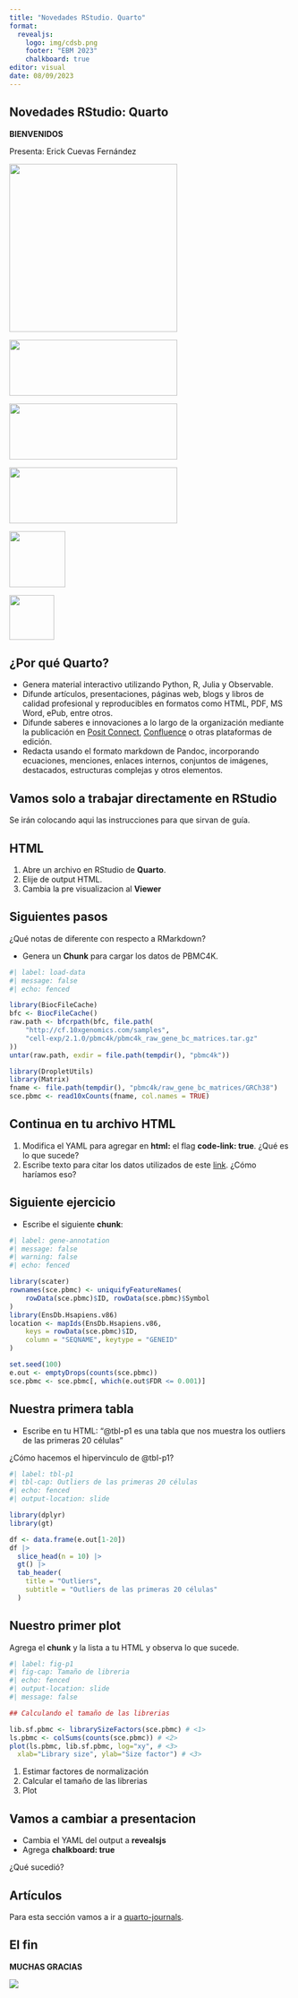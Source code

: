 ```yaml
---
title: "Novedades RStudio. Quarto"
format:
  revealjs:
    logo: img/cdsb.png
    footer: "EBM 2023"
    chalkboard: true
editor: visual
date: 08/09/2023
---
```


## Novedades RStudio: Quarto

**BIENVENIDOS**

Presenta: Erick Cuevas Fernández

![](img/xolo.png){.absolute bottom="0" right="0" width="300" height="300"}

![](img/bioconductor.png){.absolute bottom="0" left="0" width="300" height="100"}

![](img/nnb.png){.absolute bottom="0" left="400" width="300" height="100"}

![](img/rmb.png){.absolute top="400" left="400" width="300" height="100"}

![](img/avatar.png){.absolute top="400" left="0" width="100" height="100"}

![](img/ccg.png){.absolute top="400" left="200" width="80" height="80"}

## ¿Por qué Quarto? {.scrollable}

-   Genera material interactivo utilizando Python, R, Julia y Observable.
-   Difunde artículos, presentaciones, páginas web, blogs y libros de calidad profesional y reproducibles en formatos como HTML, PDF, MS Word, ePub, entre otros.
-   Difunde saberes e innovaciones a lo largo de la organización mediante la publicación en [Posit Connect](https://posit.co/products/enterprise/connect/), [Confluence](https://www.atlassian.com/es/software/confluence) o otras plataformas de edición.
-   Redacta usando el formato markdown de Pandoc, incorporando ecuaciones, menciones, enlaces internos, conjuntos de imágenes, destacados, estructuras complejas y otros elementos.

## Vamos solo a trabajar directamente en RStudio

Se irán colocando aqui las instrucciones para que sirvan de guía.

## HTML

1.  Abre un archivo en RStudio de **Quarto**.
2.  Elije de output HTML.
3.  Cambia la pre visualizacion al **Viewer**

## Siguientes pasos

¿Qué notas de diferente con respecto a RMarkdown?

-   Genera un **Chunk** para cargar los datos de PBMC4K.

```r
#| label: load-data
#| message: false
#| echo: fenced

library(BiocFileCache)
bfc <- BiocFileCache()
raw.path <- bfcrpath(bfc, file.path(
    "http://cf.10xgenomics.com/samples",
    "cell-exp/2.1.0/pbmc4k/pbmc4k_raw_gene_bc_matrices.tar.gz"
))
untar(raw.path, exdir = file.path(tempdir(), "pbmc4k"))

library(DropletUtils)
library(Matrix)
fname <- file.path(tempdir(), "pbmc4k/raw_gene_bc_matrices/GRCh38")
sce.pbmc <- read10xCounts(fname, col.names = TRUE)

```

## Continua en tu archivo HTML

1.  Modifica el YAML para agregar en **html:** el flag **code-link: true**. ¿Qué es lo que sucede?
2.  Escribe texto para citar los datos utilizados de este [link](https://doi.org/10.1038/ncomms14049). ¿Cómo haríamos eso?

## Siguiente ejercicio

-   Escribe el siguiente **chunk**:

```r
#| label: gene-annotation
#| message: false
#| warning: false
#| echo: fenced

library(scater)
rownames(sce.pbmc) <- uniquifyFeatureNames(
    rowData(sce.pbmc)$ID, rowData(sce.pbmc)$Symbol
)
library(EnsDb.Hsapiens.v86)
location <- mapIds(EnsDb.Hsapiens.v86,
    keys = rowData(sce.pbmc)$ID,
    column = "SEQNAME", keytype = "GENEID"
)

set.seed(100)
e.out <- emptyDrops(counts(sce.pbmc))
sce.pbmc <- sce.pbmc[, which(e.out$FDR <= 0.001)]
```

## Nuestra primera tabla

-   Escribe en tu HTML: "@tbl-p1 es una tabla que nos muestra los outliers de las primeras 20 células"

¿Cómo hacemos el hipervinculo de @tbl-p1?

```r
#| label: tbl-p1
#| tbl-cap: Outliers de las primeras 20 células
#| echo: fenced
#| output-location: slide

library(dplyr)
library(gt)

df <- data.frame(e.out[1-20])
df |> 
  slice_head(n = 10) |>
  gt() |>
  tab_header(
    title = "Outliers",
    subtitle = "Outliers de las primeras 20 células"
  )

```

## Nuestro primer plot

Agrega el **chunk** y la lista a tu HTML y observa lo que sucede.

```r
#| label: fig-p1
#| fig-cap: Tamaño de libreria
#| echo: fenced
#| output-location: slide
#| message: false

## Calculando el tamaño de las librerias

lib.sf.pbmc <- librarySizeFactors(sce.pbmc) # <1>
ls.pbmc <- colSums(counts(sce.pbmc)) # <2>
plot(ls.pbmc, lib.sf.pbmc, log="xy", # <3>
  xlab="Library size", ylab="Size factor") # <3>

```

1.  Estimar factores de normalización
2.  Calcular el tamaño de las librerias
3.  Plot

## Vamos a cambiar a presentacion

- Cambia el YAML del output a **revealsjs**
- Agrega **chalkboard: true**

¿Qué sucedió?


## Artículos

Para esta sección vamos a ir a [quarto-journals](https://github.com/quarto-journals).


## El fin

**MUCHAS GRACIAS**

![](img/xolo.png){.absolute bottom="0" right="0"}